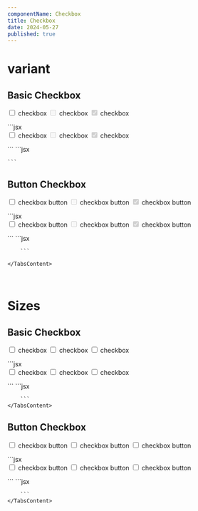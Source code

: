 ```yaml
---
componentName: Checkbox
title: Checkbox
date: 2024-05-27
published: true
---
```


# variant

## Basic Checkbox

<Preview>
  <form>
      <div className="flex items-center gap-3">
        <label className="checkbox checkbox-basic">
          <input className="checkbox-icon" type="checkbox" />
          <span className="checkbox-label">checkbox</span>
        </label>
        <label className="checkbox checkbox-basic">
          <input className="checkbox-icon" type="checkbox" disabled />
          <span className="checkbox-label">checkbox</span>
        </label>
        <label className="checkbox checkbox-basic">
          <input className="checkbox-icon" type="checkbox" checked disabled />
          <span className="checkbox-label">checkbox</span>
        </label>
      </div>
  </form>
</Preview>
<CodeTabs>
  <TabsContent value="html">
    ```jsx
    <form>
        <div class="flex items-center gap-3">
            <label class="checkbox checkbox-basic">
                <input class="checkbox-icon" type="checkbox" />
                <span class="checkbox-label">checkbox</span>
            </label>
            <label class="checkbox checkbox-basic">
                <input class="checkbox-icon" type="checkbox" disabled />
                <span class="checkbox-label">checkbox</span>
            </label>
            <label class="checkbox checkbox-basic">
                <input class="checkbox-icon" type="checkbox" checked disabled />
                <span class="checkbox-label">checkbox</span>
            </label>
        </div>
    </form>
    ```
  </TabsContent>
  <TabsContent value="react">
    ```jsx

    ```

  </TabsContent>
</CodeTabs>

## Button Checkbox

<Preview>
  <form>
      <div className="flex items-center gap-3">
        <label className="checkbox checkbox-button">
          <input className="checkbox-icon" type="checkbox" />
          <span className="checkbox-label">checkbox button</span>
        </label>
        <label className="checkbox checkbox-button">
          <input className="checkbox-icon" type="checkbox" disabled />
          <span className="checkbox-label">checkbox button</span>
        </label>
        <label className="checkbox checkbox-button">
          <input className="checkbox-icon" type="checkbox" checked disabled />
          <span className="checkbox-label">checkbox button</span>
        </label>
      </div>
  </form>
</Preview>
<CodeTabs>
    <TabsContent value="html">
        ```jsx
        <form>
            <div class="flex items-center gap-3">
                <label class="checkbox checkbox-button">
                    <input class="checkbox-icon" type="checkbox" />
                    <span class="checkbox-label">checkbox button</span>
                </label>
                <label class="checkbox checkbox-button">
                    <input class="checkbox-icon" type="checkbox" disabled />
                    <span class="checkbox-label">checkbox button</span>
                </label>
                <label class="checkbox checkbox-button">
                    <input class="checkbox-icon" type="checkbox" checked disabled />
                    <span class="checkbox-label">checkbox button</span>
                </label>
            </div>
        </form>
        ```
    </TabsContent>
    <TabsContent value="react">
        ```jsx

        ```

    </TabsContent>

</CodeTabs>

<br />

# Sizes

## Basic Checkbox

<Preview>
  <form>
      <div className="flex items-center gap-3">
        <label className="checkbox checkbox-basic checkbox-lg">
          <input className="checkbox-icon" type="checkbox" />
          <span className="checkbox-label">checkbox</span>
        </label>
        <label className="checkbox checkbox-basic checkbox-md">
          <input className="checkbox-icon" type="checkbox" />
          <span className="checkbox-label">checkbox</span>
        </label>
        <label className="checkbox checkbox-basic checkbox-sm">
          <input className="checkbox-icon" type="checkbox" />
          <span className="checkbox-label">checkbox</span>
        </label>
      </div>
  </form>
</Preview>
<CodeTabs>
    <TabsContent value="html">
        ```jsx
        <form>
            <div class="flex items-center gap-3">
                <label class="checkbox checkbox-basic checkbox-lg">
                    <input class="checkbox-icon" type="checkbox" />
                    <span class="checkbox-label">checkbox</span>
                </label>
                <label class="checkbox checkbox-basic checkbox-md">
                    <input class="checkbox-icon" type="checkbox" />
                    <span class="checkbox-label">checkbox</span>
                </label>
                <label class="checkbox checkbox-basic checkbox-sm">
                    <input class="checkbox-icon" type="checkbox" />
                    <span class="checkbox-label">checkbox</span>
                </label>
            </div>
        </form>
        ```
    </TabsContent>
    <TabsContent value="react">
        ```jsx

        ```
    </TabsContent>

</CodeTabs>

## Button Checkbox

<Preview>
  <form>
      <div className="flex items-center gap-3">
        <label className="checkbox checkbox-button checkbox-lg">
          <input className="checkbox-icon" type="checkbox" />
          <span className="checkbox-label">checkbox button</span>
        </label>
        <label className="checkbox checkbox-button checkbox-md">
          <input className="checkbox-icon" type="checkbox" />
          <span className="checkbox-label">checkbox button</span>
        </label>
        <label className="checkbox checkbox-button checkbox-sm">
          <input className="checkbox-icon" type="checkbox" />
          <span className="checkbox-label">checkbox button</span>
        </label>
      </div>
  </form>
</Preview>
<CodeTabs>
    <TabsContent value="html">
        ```jsx
        <form>
            <div class="flex items-center gap-3">
                <label class="checkbox checkbox-button checkbox-lg">
                    <input class="checkbox-icon" type="checkbox" />
                    <span class="checkbox-label">checkbox button</span>
                </label>
                <label class="checkbox checkbox-button checkbox-md">
                    <input class="checkbox-icon" type="checkbox" />
                    <span class="checkbox-label">checkbox button</span>
                </label>
                <label class="checkbox checkbox-button checkbox-sm">
                    <input class="checkbox-icon" type="checkbox" />
                    <span class="checkbox-label">checkbox button</span>
                </label>
            </div>
        </form>
        ```
    </TabsContent>
    <TabsContent value="react">
        ```jsx

        ```
    </TabsContent>

</CodeTabs>
